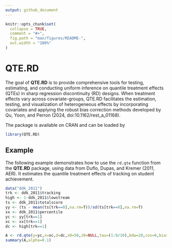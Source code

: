 ```yaml
---
output: github_document
---
```


<!-- README.md is generated from README.Rmd. Please edit that file -->

```r
knitr::opts_chunk$set(
  collapse = TRUE,
  comment = "#>",
  fig.path = "man/figures/README-",
  out.width = "100%"
)
```

# QTE.RD

<!-- badges: start -->
<!-- badges: end -->

The goal of **QTE.RD** is to provide comprehensive tools for testing, estimating, and conducting uniform inference on quantile treatment effects (QTEs) in sharp regression discontinuity (RD) designs. When treatment effects vary across covariate-groups, QTE.RD facilitates the estimation, testing, and visualization of heterogeneous effects by incorporating covariates and applying the robust bias correction methods developed by Qu, Yoon, and Perron (2024, doi:10.1162/rest_a_01168).

The package is available on CRAN and can be loaded by

```r
library(QTE.RD)
```

## Example

The following example demonstrates how to use the `rd.qte` function from the **QTE.RD** package, using data from Duflo, Dupas, and Kremer (2011, AER). It estimates the quantile treatment effects of tracking on student achievement.

```r
data("ddk_2011")
trk <- ddk_2011$tracking
high <- 1-ddk_2011$lowstream
ts <- ddk_2011$totalscore
yy <- (ts - mean(ts[trk==0],na.rm=T))/sd(ts[trk==0],na.rm=T)
xx <- ddk_2011$percentile
yc <- yy[trk==1]
xc <- xx[trk==1]
dc <- high[trk==1]

A <- rd.qte(y=yc,x=xc,d=dc,x0=50,z0=NULL,tau=(1:9/10),bdw=20,cov=0,bias=1)
summary(A,alpha=0.1)
```
